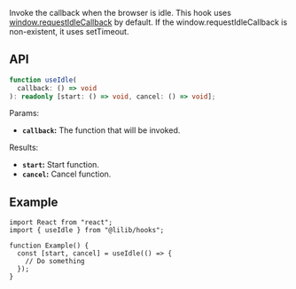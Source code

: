 Invoke the callback when the browser is idle. This hook uses [window.requestIdleCallback](https://developer.mozilla.org/en-US/docs/Web/API/Window/requestIdleCallback) by default. If the window.requestIdleCallback is non-existent, it uses setTimeout.

## API

```ts
function useIdle(
  callback: () => void
): readonly [start: () => void, cancel: () => void];
```

Params:

- **`callback`:** The function that will be invoked.

Results:

- **`start`:** Start function.
- **`cancel`:** Cancel function.

## Example

```tsx
import React from "react";
import { useIdle } from "@lilib/hooks";

function Example() {
  const [start, cancel] = useIdle(() => {
    // Do something
  });
}
```
